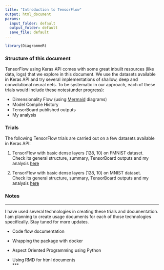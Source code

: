 ```yaml
---
title: "Introduction to TensorFlow"
output: html_document
params:
  input_folder: default
  output_folder: default
  save_file: default
---
```


```r
library(DiagrammeR)
```

### Structure of this document
TensorFlow using Keras API comes with some great inbuilt resources (like data, logs) that we explore in this document. We use the datasets available in Keras API and try several implementations of shallow, deep and convolutional neural nets. To be systematic in our approach, each of these trials would include these notes(under progress):     

- Dimensionality Flow (using [Mermaid](https://rich-iannone.github.io/DiagrammeR/mermaid.html) diagrams)    
- Model Compile History     
- TensorBoard published outputs    
- My analysis 


### Trials
The following TensorFlow trials are carried out on a few datasets available in Keras API:    

1. TensorFlow with basic dense layers (128, 10) on FMNIST dataset.    
    Check its general structure, summary, TensorBoard outputs and my analysis [here](basic_dense_fmnist.html)     
    
2. TensorFlow with basic dense layers (128, 10) on MNIST dataset.   
    Check its general structure, summary, TensorBoard outputs and my analysis [here](basic_dense_mnist.html)      


### Notes

***
I have used several technologies in creating these trials and documentation. I am planning to create usage documents for each of those technologies specifically. Stay tuned for more updates.     

- Code flow documentation     

- Wrapping the package with docker    

- Aspect Oriented Programming using Python    

- Using RMD for html documents    
***

